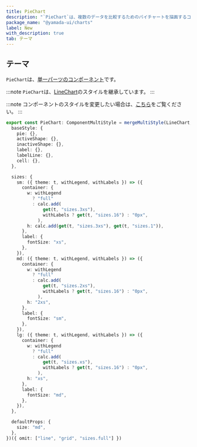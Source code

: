 ```yaml
---
title: PieChart
description: "`PieChart`は、複数のデータを比較するためのパイチャートを描画するコンポーネントです。"
package_name: "@yamada-ui/charts"
label: New
with_description: true
tab: テーマ
---
```


## テーマ

`PieChart`は、[単一パーツのコンポーネント](/styled-system/theming/component-styles#単一パーツのコンポーネント)です。

:::note
`PieChart`は、[LineChart](/components/feedback/line-chart)のスタイルを継承しています。
:::

:::note
コンポーネントのスタイルを変更したい場合は、[こちら](/styled-system/theming/customize-theme#コンポーネントのスタイルを変更する)をご覧ください。
:::

```ts
export const PieChart: ComponentMultiStyle = mergeMultiStyle(LineChart, {
  baseStyle: {
    pie: {},
    activeShape: {},
    inactiveShape: {},
    label: {},
    labelLine: {},
    cell: {},
  },

  sizes: {
    sm: ({ theme: t, withLegend, withLabels }) => ({
      container: {
        w: withLegend
          ? "full"
          : calc.add(
              get(t, "sizes.3xs"),
              withLabels ? get(t, "sizes.16") : "0px",
            ),
        h: calc.add(get(t, "sizes.3xs"), get(t, "sizes.1")),
      },
      label: {
        fontSize: "xs",
      },
    }),
    md: ({ theme: t, withLegend, withLabels }) => ({
      container: {
        w: withLegend
          ? "full"
          : calc.add(
              get(t, "sizes.2xs"),
              withLabels ? get(t, "sizes.16") : "0px",
            ),
        h: "2xs",
      },
      label: {
        fontSize: "sm",
      },
    }),
    lg: ({ theme: t, withLegend, withLabels }) => ({
      container: {
        w: withLegend
          ? "full"
          : calc.add(
              get(t, "sizes.xs"),
              withLabels ? get(t, "sizes.16") : "0px",
            ),
        h: "xs",
      },
      label: {
        fontSize: "md",
      },
    }),
  },

  defaultProps: {
    size: "md",
  },
})({ omit: ["line", "grid", "sizes.full"] })
```
